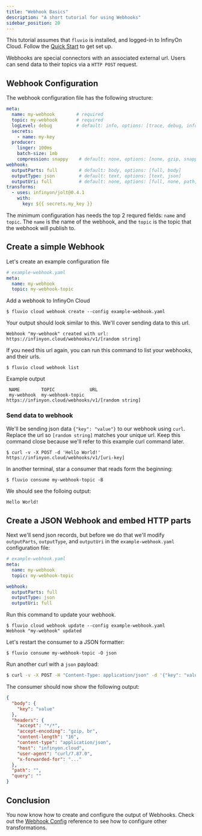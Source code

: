 ```yaml
---
title: "Webhook Basics"
description: "A short tutorial for using Webhooks"
sidebar_position: 20
---
```


This tutorial assumes that `fluvio` is installed, and logged-in to InfinyOn Cloud. Follow the [Quick Start](../../../fluvio/quickstart) to get set up.

Webhooks are special connectors with an associated external url. Users can send data to their topics via a `HTTP POST` request.

## Webhook Configuration

The webhook configuration file has the following structure:

```yaml
meta:
  name: my-webhook        # required
  topic: my-webhook       # required
  logLevel: debug         # default: info, options: [trace, debug, info, warn, error]
  secrets:
    - name: my-key
  producer:
    linger: 100ms
    batch-size: 1mb
    compression: snappy    # default: none, options: [none, gzip, snappy, lz4, zstd]
webhook:
  outputParts: full        # default: body, options: [full, body]
  outputType: json         # default: text, options: [text, json]
  outputUri: full          # default: none, options: [full, none, path, query]
transforms:
  - uses: infinyon/jolt@0.4.1
    with:
      key: ${{ secrets.my_key }}
```

The minimum configuration has needs the top 2 requred fields: `name` and `topic`. The `name` is the name of the webhook, and the `topic` is the topic that the webhook will publish to.


## Create a simple Webhook

Let's create an example configuration file

```yaml
# example-webhook.yaml
meta:
  name: my-webhook
  topic: my-webhook-topic
```

Add a webhook to InfinyOn Cloud

```shell copy="fl"
$ fluvio cloud webhook create --config example-webhook.yaml
```

Your output should look similar to this. We'll cover sending data to this url.

```
Webhook "my-webhook" created with url: https://infinyon.cloud/webhooks/v1/[random string]
```

If you need this url again, you can run this command to list your webhooks, and their urls.

```shell copy="fl"
$ fluvio cloud webhook list
```

Example output

```
 NAME        TOPIC             URL
 my-webhook  my-webhook-topic  https://infinyon.cloud/webhooks/v1/[random string]
```

### Send data to webhook

We'll be sending json data `{"key": "value"}` to our webhook using `curl`. Replace the url so `[random string]` matches your unique url. Keep this command close because we'll refer to this example curl command later.

```shell copy="fl"
$ curl -v -X POST -d 'Hello World!' https://infinyon.cloud/webhooks/v1/[uri-key]
```

In another terminal, star a consumer that reads form the beginning:

```shell copy="fl"
$ fluvio consume my-webhook-topic -B
```

We should see the folloing output:

```bash
Hello World!
```

## Create a JSON Webhook and embed HTTP parts

Next we'll send json records, but before we do that we'll modify `outputParts`, `outputType`, and `outputUri` in the  `example-webhook.yaml` configuration file:

```yaml
# example-webhook.yaml
meta:
  name: my-webhook
  topic: my-webhook-topic

webhook:
  outputParts: full
  outputType: json
  outputUri: full
```

Run this command to update your webhook.

```shell
$ fluvio cloud webhook update --config example-webhook.yaml
Webhook "my-webhook" updated
```

Let's restart the consumer to a JSON formatter:

```shell
$ fluvio consume my-webhook-topic -O json
```

Run another curl with a `json` payload:

```bash
$ curl -v -X POST -H "Content-Type: application/json" -d '{"key": "value"}' https://infinyon.cloud/webhooks/v1/[uri-key]
```

The consumer should now show the following output:

```json
{
  "body": {
    "key": "value"
  },
  "headers": {
    "accept": "*/*",
    "accept-encoding": "gzip, br",
    "content-length": "16",
    "content-type": "application/json",
    "host": "infinyon.cloud",
    "user-agent": "curl/7.87.0",
    "x-forwarded-for": "..."
  },
  "path": "",
  "query": ""
}
```

## Conclusion

You now know how to create and configure the output of Webhooks. Check out the [Webhook Config](../how-to/webhook-config) reference to see how to configure other transformations.
